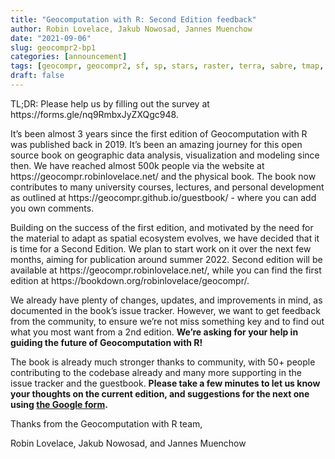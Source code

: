 ```yaml
---
title: "Geocomputation with R: Second Edition feedback"
author: Robin Lovelace, Jakub Nowosad, Jannes Muenchow
date: "2021-09-06"
slug: geocompr2-bp1
categories: [announcement]
tags: [geocompr, geocompr2, sf, sp, stars, raster, terra, sabre, tmap, rstats]
draft: false
---
```


TL;DR: Please help us by filling out the survey at https://forms.gle/nq9RmbxJyZXQgc948.

It's been almost 3 years since the first edition of Geocomputation with R was published back in 2019. 
It's been an amazing journey for this open source book on geographic data analysis, visualization and modeling since then.
We have reached almost 500k people via the website at https://geocompr.robinlovelace.net/ and the physical book. 
The book now contributes to many university courses, lectures, and personal development as outlined at https://geocompr.github.io/guestbook/ - where you can add you own comments.

Building on the success of the first edition, and motivated by the need for the material to adapt as spatial ecosystem evolves, we have decided that it is time for a Second Edition.
We plan to start work on it over the next few months, aiming for publication around summer 2022.
Second edition will be available at https://geocompr.robinlovelace.net/, while you can find the first edition at https://bookdown.org/robinlovelace/geocompr/.

We already have plenty of changes, updates, and improvements in mind, as documented in the book's issue tracker.
However, we want to get feedback from the community, to ensure we're not miss something key and to find out what you most want from a 2nd edition.
**We're asking for your help in guiding the future of Geocomputation with R!**

The book is already much stronger thanks to community, with 50+ people contributing to the codebase already and many more supporting in the issue tracker and the guestbook. 
**Please take a few minutes to let us know your thoughts on the current edition, and suggestions for the next one using [the Google form](https://forms.gle/nq9RmbxJyZXQgc948).**

Thanks from the Geocomputation with R team,

Robin Lovelace, Jakub Nowosad, and Jannes Muenchow